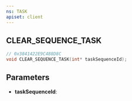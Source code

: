```yaml
---
ns: TASK
apiset: client
---
```

## CLEAR_SEQUENCE_TASK

```c
// 0x3841422E9C488D8C
void CLEAR_SEQUENCE_TASK(int* taskSequenceId);
```


## Parameters
* **taskSequenceId**: